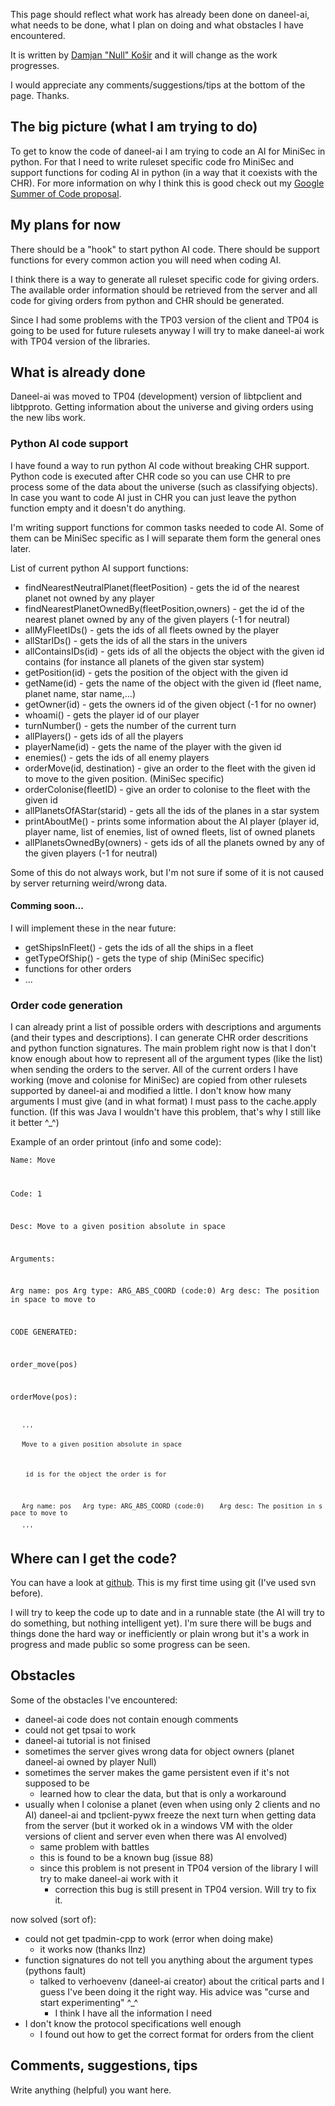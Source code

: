 This page should reflect what work has already been done on daneel-ai, what needs to be done, what I plan on doing and what obstacles I have encountered.

It is written by [[User:Null|Damjan "Null" Košir]] and it will change as the work progresses.

I would appreciate any comments/suggestions/tips at the bottom of the page. Thanks.

== The big picture (what I am trying to do) ==

To get to know the code of daneel-ai I am trying to code an AI for MiniSec in python. For that I need to write ruleset specific code fro MiniSec and support functions for coding AI in python (in a way that it coexists with the CHR). For more information on why I think this is good check out my [[Google Summer of Code/Proposals2010/Null|Google Summer of Code proposal]].

== My plans for now ==

There should be a "hook" to start python AI code. There should be support functions for every common action you will need when coding AI.

I think there is a way to generate all ruleset specific code for giving orders. The available order information should be retrieved from the server and all code for giving orders from python and CHR should be generated.

Since I had some problems with the TP03 version of the client and TP04 is going to be used for future rulesets anyway I will try to make daneel-ai work with TP04 version of the libraries.

== What is already done ==
Daneel-ai was moved to TP04 (development) version of libtpclient and libtpproto. Getting information about the universe and giving orders using the new libs work.

=== Python AI code support ===
I have found a way to run python AI code without breaking CHR support. Python code is executed after CHR code so you can use CHR to pre process some of the data about the universe (such as classifying objects). In case you want to code AI just in CHR you can just leave the python function empty and it doesn't do anything.

I'm writing support functions for common tasks needed to code AI. Some of them can be MiniSec specific as I will separate them form the general ones later.

List of current python AI support functions:
* findNearestNeutralPlanet(fleetPosition) - gets the id of the nearest planet not owned by any player
* findNearestPlanetOwnedBy(fleetPosition,owners) - get the id of the nearest planet owned by any of the given players (-1 for neutral)
* allMyFleetIDs() - gets the ids of all fleets owned by the player
* allStarIDs() - gets the ids of all the stars in the univers
* allContainsIDs(id) - gets ids of all the objects the object with the given id contains (for instance all planets of the given star system)
* getPosition(id) - gets the position of the object with the given id
* getName(id) - gets the name of the object with the given id (fleet name, planet name, star name,...)
* getOwner(id) - gets the owners id of the given object (-1 for no owner)
* whoami() - gets the player id of our player
* turnNumber() - gets the number of the current turn
* allPlayers() - gets ids of all the players
* playerName(id) - gets the name of the player with the given id
* enemies() - gets the ids of all enemy players
* orderMove(id, destination) - give an order to the fleet with the given id to move to the given position. (MiniSec specific)
* orderColonise(fleetID) - give an order to colonise to the fleet with the given id
* allPlanetsOfAStar(starid) - gets all the ids of the planes in a star system
* printAboutMe() - prints some information about the AI player (player id, player name, list of enemies, list of owned fleets, list of owned planets
* allPlanetsOwnedBy(owners) - gets ids of all the planets owned by any of the given players (-1 for neutral)

Some of this do not always work, but I'm not sure if some of it is not caused by server returning weird/wrong data.

==== Comming soon... ====
I will implement these in the near future:
* getShipsInFleet() - gets the ids of all the ships in a fleet
* getTypeOfShip() - gets the type of ship (MiniSec specific)
* functions for other orders
* ...

=== Order code generation ===
I can already print a list of possible orders with descriptions and arguments (and their types and descriptions). I can generate CHR order descritions and python function signatures. The main problem right now is that I don't know enough about how to represent all of the argument types (like the list) when sending the orders to the server. All of the current orders I have working (move and colonise for MiniSec) are copied from other rulesets supported by daneel-ai and modified a little. I don't know how many arguments I must give (and in what format) I must pass to the cache.apply function. (If this was Java I wouldn't have this problem, that's why I still like it better ^_^)

Example of an order printout (info and some code):




<code>Name: Move

Code: 1

Desc: Move to a given position absolute in space

Arguments: 

Arg name: pos	Arg type: ARG_ABS_COORD (code:0)	Arg desc: The position in space to move to 


CODE GENERATED:

order_move(pos)

orderMove(pos):

	'''
	Move to a given position absolute in space

	 id is for the object the order is for

	Arg name: pos	Arg type: ARG_ABS_COORD (code:0)	Arg desc: The position in space to move to
	'''</code>

== Where can I get the code? ==

You can have a look at [http://github.com/Null000/daneel-ai github]. This is my first time using git (I've used svn before).

I will try to keep the code up to date and in a runnable state (the AI will try to do something, but nothing intelligent yet). I'm sure there will be bugs and things done the hard way or inefficiently or plain wrong but it's a work in progress and made public so some progress can be seen.

== Obstacles ==
Some of the obstacles I've encountered:

* daneel-ai code does not contain enough comments
* could not get tpsai to work
* daneel-ai tutorial is not finised
* sometimes the server gives wrong data for object owners (planet daneel-ai owned by player Null)
* sometimes the server makes the game persistent even if it's not supposed to be
** learned how to clear the data, but that is only a workaround
* usually when I colonise a planet (even when using only 2 clients and no AI) daneel-ai and tpclient-pywx freeze the next turn when getting data from the server (but it worked ok in a windows VM with the older versions of client and server even when there was AI envolved)
** same problem with battles
** this is found to be a known bug (issue 88)
** since this problem is not present in TP04 version of the library I will try to make daneel-ai work with it
*** correction this bug is still present in TP04 version. Will try to fix it.

now solved (sort of):

* could not get tpadmin-cpp to work (error when doing make)
** it works now (thanks llnz)
* function signatures do not tell you anything about the argument types (pythons fault)
** talked to verhoevenv (daneel-ai creator) about the critical parts and I guess I've been doing it the right way. His advice was "curse and start experimenting" ^_^
*** I think I have all the information I need
* I don't know the protocol specifications well enough
** I found out how to get the correct format for orders from the client

== Comments, suggestions, tips ==
Write anything (helpful) you want here.